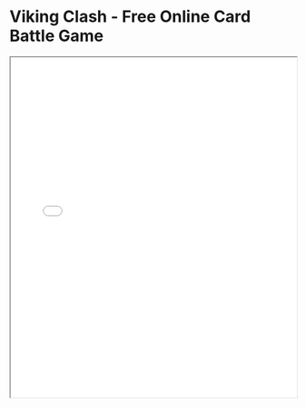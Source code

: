 # Viking Clash - Free Online Card Battle Game

<iframe 
  src="../game/1/index.html" 
  width="100%" 
  height="600px" 
  style={{ border: 'none' }} 
  title="Viking Clash - Epic Card Battle Game"
/>

## Game Tags
**Categories:** Strategy, Card Game, Battle, Tactical, Viking
**Features:** Free to Play, No Download, Browser Game, HTML5, Single Player

Here's a lively and engaging English description of the card battle game you mentioned, expanded for excitement:

⚔️ Step into the epic world of "Viking Stand: Card Clash!"⚔️

Gear up for an ultra-fun card battle game where strategy meets Norse might! In ​Viking Stand, you’ll collect action points, drag and drop powerful cards, and summon fearless Vikings and devastating skills to dominate the battlefield. 🛡️⚡

Each move counts: charge your points, cleverly arrange your deck, and unleash heroes like axe-wielding warriors and mystical shamans—or trigger special abilities like “Lightning Strike” or “Shield Wall” to crush your opponents! 💥🎯

With vibrant graphics, smooth drag-and-play action, and thrilling tactical depth, every duel feels legendary. Whether you’re defending your fortress or charging into enemy lines, the fun never ends!

Ready to rule like a true Viking chieftain? Draw your cards, sharpen your wits, and join the clash now! ✨

—No downloads, no fuss. Just pure card-slinging joy!